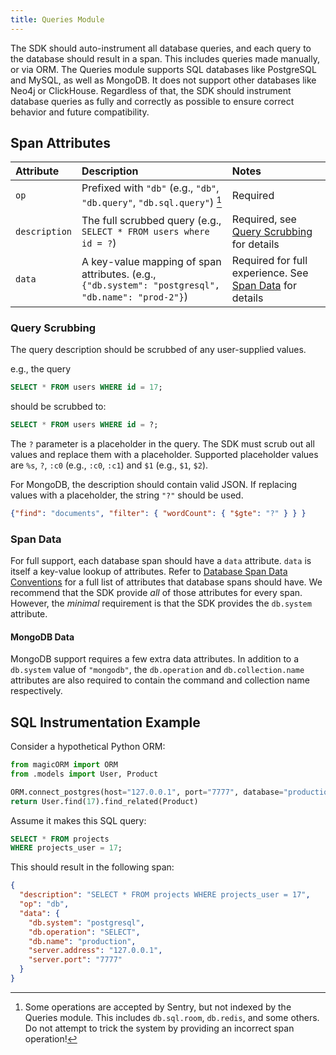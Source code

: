 ```yaml
---
title: Queries Module
---
```


The SDK should auto-instrument all database queries, and each query to the database should result in a span. This includes queries made manually, or via ORM. The Queries module supports SQL databases like PostgreSQL and MySQL, as well as MongoDB. It does not support other databases like Neo4j or ClickHouse. Regardless of that, the SDK should instrument database queries as fully and correctly as possible to ensure correct behavior and future compatibility.

## Span Attributes

| Attribute | Description | Notes |
|:--|:--|:--|
| `op` | Prefixed with `"db"` (e.g., `"db"`, `"db.query"`, `"db.sql.query"`) [^1] | Required |
| `description` | The full scrubbed query (e.g., `SELECT * FROM users where id = ?`) | Required, see  [Query Scrubbing](#query-scrubbing) for details |
| `data` | A key-value mapping of span attributes. (e.g., `{"db.system": "postgresql", "db.name": "prod-2"}`) | Required for full experience. See [Span Data](#span-data) for details |

### Query Scrubbing

The query description should be scrubbed of any user-supplied values.

e.g., the query

```sql
SELECT * FROM users WHERE id = 17;
```
should be scrubbed to:

```sql
SELECT * FROM users WHERE id = ?;
```

The `?` parameter is a placeholder in the query. The SDK must scrub out all values and replace them with a placeholder. Supported placeholder values are `%s`, `?`, `:c0` (e.g., `:c0`, `:c1`) and `$1` (e.g., `$1`, `$2`).

For MongoDB, the description should contain valid JSON. If replacing values with a placeholder, the string `"?"` should be used.

```json
{"find": "documents", "filter": { "wordCount": { "$gte": "?" } } }
```

### Span Data

For full support, each database span should have a `data` attribute. `data` is itself a key-value lookup of attributes. Refer to [Database Span Data Conventions](/sdk/performance/span-data-conventions/#database) for a full list of attributes that database spans should have. We recommend that the SDK provide _all_ of those attributes for every span. However, the _minimal_ requirement is that the SDK provides the `db.system` attribute.

#### MongoDB Data

MongoDB support requires a few extra data attributes. In addition to a `db.system` value of `"mongodb"`, the `db.operation` and `db.collection.name` attributes are also required to contain the command and collection name respectively.

## SQL Instrumentation Example

Consider a hypothetical Python ORM:

```python
from magicORM import ORM
from .models import User, Product

ORM.connect_postgres(host="127.0.0.1", port="7777", database="production")
return User.find(17).find_related(Product)
```

Assume it makes this SQL query:

```sql
SELECT * FROM projects
WHERE projects_user = 17;
```

This should result in the following span:

```json
{
  "description": "SELECT * FROM projects WHERE projects_user = 17",
  "op": "db",
  "data": {
    "db.system": "postgresql",
    "db.operation": "SELECT",
    "db.name": "production",
    "server.address": "127.0.0.1",
    "server.port": "7777"
  }
}
```

[^1]: Some operations are accepted by Sentry, but not indexed by the Queries module. This includes `db.sql.room`, `db.redis`, and some others. Do not attempt to trick the system by providing an incorrect span operation!
